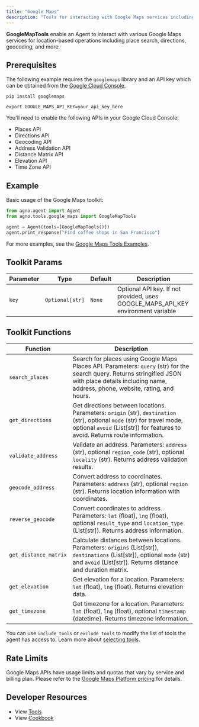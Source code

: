 ```yaml
---
title: "Google Maps"
description: "Tools for interacting with Google Maps services including place search, directions, geocoding, and more"
---
```


**GoogleMapTools** enable an Agent to interact with various Google Maps services for location-based operations including place search, directions, geocoding, and more.

## Prerequisites

The following example requires the `googlemaps` library and an API key which can be obtained from the [Google Cloud Console](https://console.cloud.google.com/projectselector2/google/maps-apis/credentials).

```shell
pip install googlemaps
```

```shell
export GOOGLE_MAPS_API_KEY=your_api_key_here
```

You'll need to enable the following APIs in your Google Cloud Console:
- Places API
- Directions API
- Geocoding API
- Address Validation API
- Distance Matrix API
- Elevation API
- Time Zone API

## Example

Basic usage of the Google Maps toolkit:

```python
from agno.agent import Agent
from agno.tools.google_maps import GoogleMapTools

agent = Agent(tools=[GoogleMapTools()])
agent.print_response("Find coffee shops in San Francisco")
```

For more examples, see the [Google Maps Tools Examples](/examples/concepts/tools/others/google_maps).

## Toolkit Params

| Parameter | Type | Default | Description |
|-----------|------|---------|-------------|
| `key` | `Optional[str]` | `None` | Optional API key. If not provided, uses GOOGLE_MAPS_API_KEY environment variable |

## Toolkit Functions

| Function | Description |
|----------|-------------|
| `search_places` | Search for places using Google Maps Places API. Parameters: `query` (str) for the search query. Returns stringified JSON with place details including name, address, phone, website, rating, and hours. |
| `get_directions` | Get directions between locations. Parameters: `origin` (str), `destination` (str), optional `mode` (str) for travel mode, optional `avoid` (List[str]) for features to avoid. Returns route information. |
| `validate_address` | Validate an address. Parameters: `address` (str), optional `region_code` (str), optional `locality` (str). Returns address validation results. |
| `geocode_address` | Convert address to coordinates. Parameters: `address` (str), optional `region` (str). Returns location information with coordinates. |
| `reverse_geocode` | Convert coordinates to address. Parameters: `lat` (float), `lng` (float), optional `result_type` and `location_type` (List[str]). Returns address information. |
| `get_distance_matrix` | Calculate distances between locations. Parameters: `origins` (List[str]), `destinations` (List[str]), optional `mode` (str) and `avoid` (List[str]). Returns distance and duration matrix. |
| `get_elevation` | Get elevation for a location. Parameters: `lat` (float), `lng` (float). Returns elevation data. |
| `get_timezone` | Get timezone for a location. Parameters: `lat` (float), `lng` (float), optional `timestamp` (datetime). Returns timezone information. |

You can use `include_tools` or `exclude_tools` to modify the list of tools the agent has access to. Learn more about [selecting tools](/docs/documentation/tools/selecting-tools).

## Rate Limits

Google Maps APIs have usage limits and quotas that vary by service and billing plan. Please refer to the [Google Maps Platform pricing](https://cloud.google.com/maps-platform/pricing) for details.

## Developer Resources

- View [Tools](https://github.com/agno-agi/agno/blob/main/libs/agno/agno/tools/google_maps.py)
- View [Cookbook](https://github.com/agno-agi/agno/tree/v2.0/cookbook/tools/google_maps_tools.py) 
